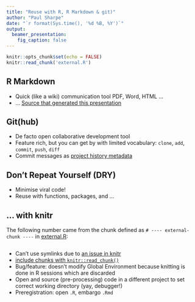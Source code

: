 ```yaml
---
title: "Reuse with R, R Markdown & git)"
author: "Paul Sharpe"
date: "`r format(Sys.time(), '%d %B, %Y')`"
output:
  beamer_presentation:
    fig_caption: false
---
```


```r
knitr::opts_chunk$set(echo = FALSE)
knitr::read_chunk('external.R')
```

## R Markdown

* Quick (like a wiki) communication tool PDF, Word, HTML ...
* ... [Source that generated this presentation](https://github.com/earcanal/documents/blob/master/Reuse.Rmd)

## Git(hub)

* De facto open collaborative development tool
* Feature rich, but you can get by with limited vocabulary: `clone`, `add`, `commit`, `push`, `diff`
* Commit messages as [project history metadata](https://github.com/earcanal/rsvp-task/commits/master)

## Don't Repeat Yourself (DRY)

* Minimise viral code!
* Reuse with functions, packages, and ...

## ... with knitr

The following number came from the chunk defined as `# ---- external-chunk ----` in [external.R](https://github.com/earcanal/documents/blob/master/external.R): 

```r
```

* Can't use symlinks due to [an issue in knitr](https://github.com/rstudio/rmarkdown/issues/1508)
* [include chunks with `knitr::read_chunk()`](https://yihui.name/knitr/demo/externalization/)
* Bug/feature: doesn't modify Global Environment because knitting is done in R sessions which are discarded
* Open and source (pre-processing) code in a different project to set correct working directory (yay, debugger!)
* Preregistration: open `.R`, embargo `.Rmd`